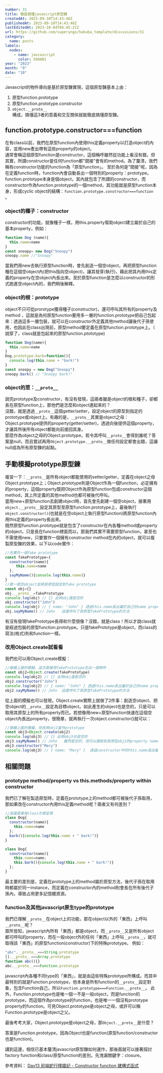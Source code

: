 ```yaml
---
number: 31
title: 徹底搞懂javascript原型鍊
createdAt: 2023-09-10T14:43:46Z
publishedAt: 2023-09-10T14:43:46Z
lastEditedAt: 2023-10-04T04:45:21Z
url: https://github.com/superyngo/hakuba_template/discussions/31
category:
  name: posts
labels:
  nodes:
    - name: javcascript
      color: 509AB1
year: "2023"
month: "9"
date: "10"
---
```

Javascript的物件導向是基於原型鍊實現，這個原型鍊基本上由：  
1. 原型function.prototype  
2. 原型function.prototype.constructor  
3. `object.__proto__`   
構成，搞懂這3者的意義和交互關係就能徹底搞懂原型鍊。  

## function.prototype.constructor===function
在有class以前，我們在原型function內使用this定義property以打造object的內容，並用new產出帶有這些property的object。  
通常會稱這個原型function是constructor，這個稱呼雖然從功能上看沒有錯，但其實，所謂constructor是任何function都"間接"會有的method。為了釐清，我們稱有constructor功能的function為「原型function」。
至於為何是"間接"呢，因為在定義function時，function內會自動長出一個特別的property：prototype。  
function.prototype本身是個object，其內就包含了所謂的constructor，而constructor作為function.prototype的一個method，其功能就是原型function本身，形成cyclic object的結構：`function.prototype.constructor===function` 。

### object的種子：constructor
constructor的功能，就像種子一樣，用this.property幫助object建立屬於自己的基本property，例如：  
```js
function Dog (name){
  this.name=name
}
const snoopy= new Dog("Snoopy")
snoopy.name //"Snoopy"
```
當我們用new去執行原型function時，會先創造一個空object，再把原型function種在這個空object內(把this指向空object)，讓其發芽(執行)，藉此把其內用this定義的property在空object內長出來。至於原型function是怎麼以constructor的形式跑進空object內的，我們稍後解釋。  

### object的根：prototype
object不只可從prorotype獲得種子(constructor)，還可呼叫其所有的property及method
，這就是為何原型function要用多一層的function.prototype把自己包起來：透過這多一層包裝，就可以在constructor外定義其他method讓後代子孫使用，也因此在class出現前，原型method要定義在原型function.prototype上。（ 說穿了，class就是包起來的原型function.ptototype)
```js
function Dog(name){
  this.name=name
}
Dog.prototype.bark=function(){
  console.log(this.name + "bark!")
}
const snoopy = new Dog("Snoopy")
snoopy.bark() // "Snoopy bark!"
```
### object的莖：`__proto__`
說完prototype及constructor，有沒有發現，這兩者雖是object的根和種子，卻都長在原型function上，那他們是怎麼和object連起來的？  
沒錯，就是透過`__proto__`這個getter/setter，設定object的原型到指定的prototype或object上。有趣的是，`__proto__`其實是object之母：Object.prototype提供的property(getter/setter)，透過向後提供這個property，才讓其所後所有object都能向前接回其身。  
那麼作為object之母的Object.prototype，若令其呼叫`__proto__`會得到誰呢？答案是null，而且嘗試再用`Object.prototype.__proto__`做任何設定都會出錯，這讓null成為所有原型鍊的起點。

## 手動模擬prototype原型鍊

複習一下：`__proto__`是所有object都能使用的setter/getter，定義在object之母Object.prototype上；Object.prototype則是Object作為一個function，必定擁有的property，這個property既把Object作為原型function包成constructor這個method，其上所定義的其他method也都可被後代呼叫。  
當用new+原型function去創建object時，首先會先創建一個空object，接著用`object.__proto__`設定其原型至原型function.prototype上，最後執行`object.constructor()`(也就是在空object上執行原型function)將原型function內用this定義的property長出來。  
既然原型function.prototype就是包含了constructor在內各種method或property的object，只是長在function裡面而以，那我們其實不需要原型function，甚至也不需使用new，只要實作一個擁有constructor method在內的object，就可以複製原型鍊的效果，以下以code實作：  
```js
//先實作一個fake prototype
const fakePrototype={
  constructor(name){
     this.name=name
  },
  sayMyName(){console.log(this.name)}
}
//做一個空object並將其原型設定到fake prototype
const obj={}
obj.__proto__=fakePrototype
console.log(obj) // {} 此時obj還是空的
obj.constructor("John")
console.log(obj) // { name: "John" } 透過this.name長出屬於自己的name property
obj.sayMyName() // John   這邊呼叫了其原型fakePrototype的方法
```
有沒有發現fakePrototype長得和什麼很像？沒錯，就是class！所以才說class就是經過包裝的原型function.prototype。只是fakePrototype是object，而class的寫法(格式)則和function一樣。

### 改用Object.create試看看
我們也可以用Object.create模擬：
```js
//接續上面的模擬，這次直接用fakePrototype生出一個物件
const obj2=Object.create(fakePrototype)
console.log(obj2) // {} 此時obj還是空的
obj2.constructor("John")
console.log(obj2) // { name: "John" } 透過this.name長出屬於自己的name property
obj2.sayMyName() // John  這邊呼叫了其原型fakePrototype的方法
```
從上面的模擬也可以發現，Object.create實際上就做了2件事：創造空object、把空object的`__proto__`設定為目標object。如此產生的object也是空的，只是可以取用其原型上的所有property而已。若想像用new+原型function快速在這個空object內長出property，很簡單，就再執行一次object.constructor()就可以：
```js
//接續上面的模擬，但改將obj2當作prototype
const obj3=Object.create(obj2)
console.log(obj3) // {} 此時obj3也是空的
obj3.sayMyName() // John   雖然是空的，但可以讀取到其原型obj2的property name，以及呼叫obj2原型fakePrototype的method：sayMyName
obj3.constructor("Mary")
console.log(obj3) // { name: "Mary" }  透過constructor中的this.name長出屬於自己的name property，因此不會再去讀取obj2的name了
```
## 相關問題

### prototype method/property vs this.methods/property within constructor
我們已了解在製造原型時，定義在prototype上的method都可被後代子孫取用，那如果改在constructor內用this定義method呢？兩者又有何差別？
```js
//這邊直接用class方便呈現
class Dog{
  constructor(name){
    this.name=name
  };
  bark(){console.log(this.name + " bark!")}
}

class Dog{
  constructor(name){
    this.name=name;
    this.bark(){console.log(this.name + " bark!")}
  };
}
```
最主要的差別是，定義在prototype上的method屬於原型方法，後代子孫在取用時都屬於同一instance，而定義在constructor內的method則會長在所有後代子孫內，導致占用更多記憶體資源。

### function及其他javascript原生type的prototype
我們已理解`__proto__`在object上的功能，那在object以外的「東西」上呼叫`__proto__`呢？  
眾所皆知，javascript內所有「東西」都是object，而`__proto__`又是所有object都可呼叫的property，而在一般object外的任何「東西」上呼叫`__proto__`，就可取得該「東西」的原型function(constructor)下的特殊prototype。
例如：
```js
"abc".__proto__===String.prototype 
[].__proto__===Array.prototype 
function abc(){}
abc.__proto__===Function.prototype
```
javascript內各種不同type的「東西」，就是由這些特殊prototype所構成。而其中最特別的就是Function.prototype，他本身是所有function的`__proto__`設定對象，包含Function自己，所以`Function.prototype===Function.__proto__`。
此外，Function.prototype也是唯一個一不是一般object，而是function的prototype，而這個作為prototype的function，也是唯一一個沒有prototype property的function。可見Object.prototype是object之母，或許可以稱Function.prototype是object之父。

最後考考大家，Object.prototype是object之母，那`Object.__proto__`是什麼？  
  
  
   
  
    
答案是Function.prototype，因為Object也是function(原型function/constructor也是function)。

講到這邊，相信已基本釐清javascript原型鍊如何運作，那後面就可以接著探討factory function和class/原型function的差別。先洩漏關鍵字：closure。

參考資料：
[Day13 前端蛇行撞牆記 - Constructor function 建構式函式](https://ithelp.ithome.com.tw/articles/10300139)
